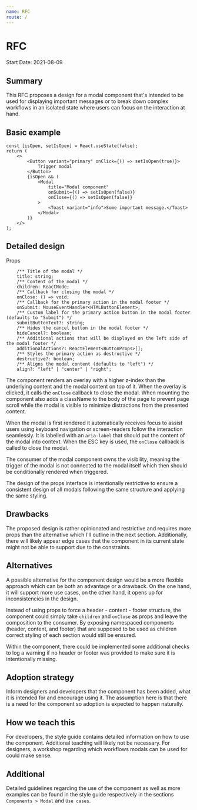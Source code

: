 ```yaml
---
name: RFC
route: /
---
```


# RFC

Start Date: 2021-08-09

## Summary

This RFC proposes a design for a modal component that's intended to be used for displaying important messages or to break down complex workflows in an isolated state where users can focus on the interaction at hand.

## Basic example

```tsx
const [isOpen, setIsOpen] = React.useState(false);
return (
    <>
        <Button variant="primary" onClick={() => setIsOpen(true)}>
            Trigger modal
        </Button>
        {isOpen && (
            <Modal
                title="Modal component"
                onSubmit={() => setIsOpen(false)}
                onClose={() => setIsOpen(false)}
            >
                <Toast variant="info">Some important message.</Toast>
            </Modal>
        )}
    </>
);
```

## Detailed design

Props

```tsx
    /** Title of the modal */
    title: string;
    /** Content of the modal */
    children: ReactNode;
    /** Callback for closing the modal */
    onClose: () => void;
    /** Callback for the primary action in the modal footer */
    onSubmit: MouseEventHandler<HTMLButtonElement>;
    /** Custom label for the primary action button in the modal footer (defaults to "Submit") */
    submitButtonText?: string;
    /** Hides the cancel button in the modal footer */
    hideCancel?: boolean;
    /** Additional actions that will be displayed on the left side of the modal footer */
    additionalActions?: ReactElement<ButtonProps>[];
    /** Styles the primary action as destructive */
    destructive?: boolean;
    /** Aligns the modal content (defaults to "left") */
    align?: "left" | "center" | "right";
```

The component renders an overlay with a higher z-index than the underlying content and the modal content on top of it. When the overlay is clicked, it calls the `onClose` callback to close the modal. When mounting the component also adds a className to the body of the page to prevent page scroll while the modal is visible to minimize distractions from the presented content.

When the modal is first rendered it automatically receives focus to assist users using keyboard navigation or screen-readers follow the interaction seamlessly. It is labelled with an `aria-label` that should put the content of the modal into context. When the ESC key is used, the `onClose` callback is called to close the modal.

The consumer of the modal component owns the visibility, meaning the trigger of the modal is not connected to the modal itself which then should be conditionally rendered when triggered.

The design of the props interface is intentionally restrictive to ensure a consistent design of all modals following the same structure and applying the same styling.

## Drawbacks

The proposed design is rather opinionated and restrictive and requires more props than the alternative which I'll outline in the next section. Additionally, there will likely appear edge cases that the component in its current state might not be able to support due to the constraints.

## Alternatives

A possible alternative for the component design would be a more flexible approach which can be both an advantage or a drawback. On the one hand, it will support more use cases, on the other hand, it opens up for inconsistencies in the design.

Instead of using props to force a header - content - footer structure, the component could simply take `children` and `onClose` as props and leave the composition to the consumer. By exposing namespaced components (header, content, and footer) that are supposed to be used as children correct styling of each section would still be ensured.

Within the component, there could be implemented some additional checks to log a warning if no header or footer was provided to make sure it is intentionally missing.

## Adoption strategy

Inform designers and developers that the component has been added, what it is intended for and encourage using it. The assumption here is that there is a need for the component so adoption is expected to happen naturally.

## How we teach this

For developers, the style guide contains detailed information on how to use the component. Additional teaching will likely not be necessary. For designers, a workshop regarding which workflows modals can be used for could make sense.

## Additional

Detailed guidelines regarding the use of the component as well as more examples can be found in the style guide respectively in the sections `Components > Modal` and `Use cases`.
